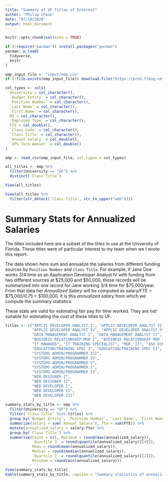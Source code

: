 ```yaml
---
title: "Summary of UF Titles of Interest"
author: "Philip Chase"
date: "07/10/2020"
output: html_document
---
```


```r
knitr::opts_chunk$set(echo = TRUE)

if (!require("pacman")) install.packages("pacman")
pacman::p_load(
  tidyverse,
  knitr
)
```

```r
emp_input_file <- "input/emp.csv"
if (!file.exists(emp_input_file)) download.file("https://prod.flbog.net:4445/pls/apex/f?p=140:30:", emp_input_file)
```

```r
col_types <- cols(
  University = col_character(),
  `Budget Entity` = col_character(),
  `Position Number` = col_character(),
  `Last Name` = col_character(),
  `First Name` = col_character(),
  MI = col_character(),
  `Employee Type` = col_character(),
  FTE = col_double(),
  `Class Code` = col_character(),
  `Class Title` = col_character(),
  `Annual Salary` = col_double(),
  `OPS Term Amount` = col_double()
)

emp <- read_csv(emp_input_file, col_types = col_types)

```


```r
all_titles <- emp %>%
  filter(University == "UF") %>%
  distinct(`Class Title`)

View(all_titles)

View(all_titles %>% 
  filter(str_detect(`Class Title`, str_to_upper("web"))))

```
# Summary Stats for Annualized Salaries

The titles included here are a subset of the titles in use at the University of Florida. These titles were of particular interest to my team when we I wrote this report.

The data shown here sum and annualize the salaries from different funding sources by `Position Number` and `Class Title`. For example, if Jane Doe works 3/4 time as an Application Developer Analyst IV with funding from two different sources at $25,000 and $50,000, those records will be summarized into one record for Jane working 3/4 time for $75,000/year. From that data her _Annualized Salary_ will be computed as salary/FTE = $75,000/0.75 = $100,000. It is this _annualized salary_ from which we compute the summary statistics. 

These stats are valid for estimating fair pay for time worked. They are _not_ suitable for estimating the cost of these titles to UF. 

```r

titles <- c("APPLIC DEVELOPER ANALYST I", "APPLIC DEVELOPER ANALYST II", "APPLIC DEVELOPER ANALYST III",
            "APPLIC DEVELOPER ANALYST IV", "APPLIC DEVELOPER ANALYST V",
            "DATA MANAGEMENT ANALYST I", "DATA MANAGEMENT ANALYST II", "DATA MANAGEMENT ANALYST III",
            "BUSINESS RELATIONSHIP MGR I", "BUSINESS RELATIONSHIP MGR II", "BUSINESS RELATIONSHIP MGR III",
            "IT MANAGER", "IT TRAINING SPECIALIST", "MGR, IT", "ASO DIR, IT", "DIR, IT",
            "EDUCATION/TRAINING SPEC I", "EDUCATION/TRAINING SPEC II", "EDUCATION/TRAINING SPEC III",
            "SYSTEMS ADMIN/PROGRAMMER III",
            "SYSTEMS ADMIN/PROGRAMMER IV",
            "SYSTEMS ADMIN/PROGRAMMER V",
            "SYSTEMS ADMIN/PROGRAMMER I",
            "SYSTEMS ADMIN/PROGRAMMER II",
            "WEB DESIGNER I",
            "WEB DESIGNER II",
            "WEB DEVELOPER I",
            "WEB DEVELOPER II",
            "WEB DEVELOPER III"
            )
summary_stats_by_title <- emp %>%
  filter(University == "UF") %>%
  filter(`Class Title` %in% titles) %>%
  group_by(`Budget Entity`, `Position Number`, `Last Name`, `First Name`, `Class Title`) %>%
  summarise(salary = sum(`Annual Salary`), fte = sum(FTE)) %>%
  mutate(annualized_salary = salary/fte) %>%
  group_by(`Class Title`) %>%
  summarise(Count = n(), Maximum = round(max(annualized_salary)), 
            `Quartile 3` = round(quantile(annualized_salary)[[4]]),
            Mean = round(mean(annualized_salary)), 
            Median = round(median(annualized_salary)), 
            `Quartile 1` = round(quantile(annualized_salary)[[2]]), 
            Minimum = round(min(annualized_salary)))

View(summary_stats_by_title)
kable(summary_stats_by_title, caption = "Summary statistics of annualized salaries for select titles")
```
